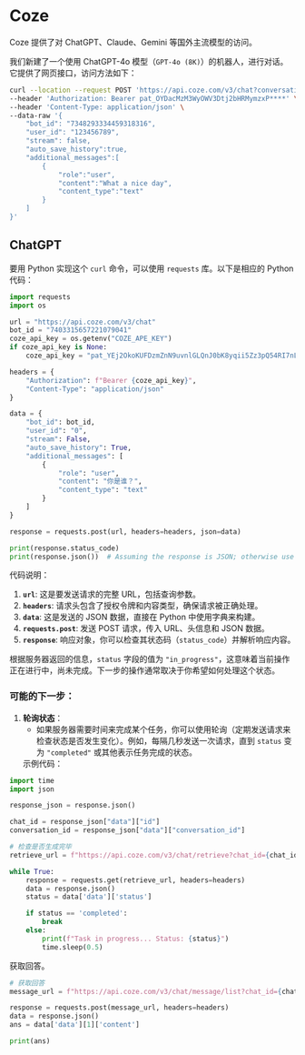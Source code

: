 # Coze

Coze 提供了对 ChatGPT、Claude、Gemini 等国外主流模型的访问。

我们新建了一个使用 ChatGPT-4o 模型（`GPT-4o (8K)`）的机器人，进行对话。它提供了网页接口，访问方法如下：

```bash
curl --location --request POST 'https://api.coze.com/v3/chat?conversation_id=7374752000116113452' \
--header 'Authorization: Bearer pat_OYDacMzM3WyOWV3Dtj2bHRMymzxP****' \
--header 'Content-Type: application/json' \
--data-raw '{
    "bot_id": "7348293334459318316",
    "user_id": "123456789",
    "stream": false,
    "auto_save_history":true,
    "additional_messages":[
        {
            "role":"user",
            "content":"What a nice day",
            "content_type":"text"
        }
    ]
}'
```

## ChatGPT

要用 Python 实现这个 `curl` 命令，可以使用 `requests` 库。以下是相应的 Python 代码：

```python
import requests
import os

url = "https://api.coze.com/v3/chat"
bot_id = "7403315657221079041"
coze_api_key = os.getenv("COZE_APE_KEY")
if coze_api_key is None:
    coze_api_key = "pat_YEj2OkoKUFDzmZnN9uvnlGLQnJ0bK8yqii5Zz3pQ54RI7nLcpb3qxBxvphScpZ81"

headers = {
    "Authorization": f"Bearer {coze_api_key}",
    "Content-Type": "application/json"
}

data = {
    "bot_id": bot_id,
    "user_id": "0",
    "stream": False,
    "auto_save_history": True,
    "additional_messages": [
        {
            "role": "user",
            "content": "你是谁？",
            "content_type": "text"
        }
    ]
}

response = requests.post(url, headers=headers, json=data)

print(response.status_code)
print(response.json())  # Assuming the response is JSON; otherwise use response.text
```

代码说明：

1. **`url`**: 这是要发送请求的完整 URL，包括查询参数。
2. **`headers`**: 请求头包含了授权令牌和内容类型，确保请求被正确处理。
3. **`data`**: 这是发送的 JSON 数据，直接在 Python 中使用字典来构建。
4. **`requests.post`**: 发送 POST 请求，传入 URL、头信息和 JSON 数据。
5. **`response`**: 响应对象，你可以检查其状态码（`status_code`）并解析响应内容。


根据服务器返回的信息，`status` 字段的值为 `"in_progress"`，这意味着当前操作正在进行中，尚未完成。下一步的操作通常取决于你希望如何处理这个状态。

### 可能的下一步：

1. **轮询状态**：
   - 如果服务器需要时间来完成某个任务，你可以使用轮询（定期发送请求来检查状态是否发生变化）。例如，每隔几秒发送一次请求，直到 `status` 变为 `"completed"` 或其他表示任务完成的状态。

   示例代码：

```python
import time
import json

response_json = response.json()

chat_id = response_json["data"]["id"]
conversation_id = response_json["data"]["conversation_id"]

# 检查是否生成完毕
retrieve_url = f"https://api.coze.com/v3/chat/retrieve?chat_id={chat_id}&conversation_id={conversation_id}"

while True:  
    response = requests.get(retrieve_url, headers=headers)
    data = response.json()
    status = data['data']['status']

    if status == 'completed':
        break
    else:
        print(f"Task in progress... Status: {status}")
        time.sleep(0.5)
```

获取回答。

```python
# 获取回答
message_url = f"https://api.coze.com/v3/chat/message/list?chat_id={chat_id}&conversation_id={conversation_id}"

response = requests.post(message_url, headers=headers)
data = response.json()
ans = data['data'][1]['content']

print(ans)
```

